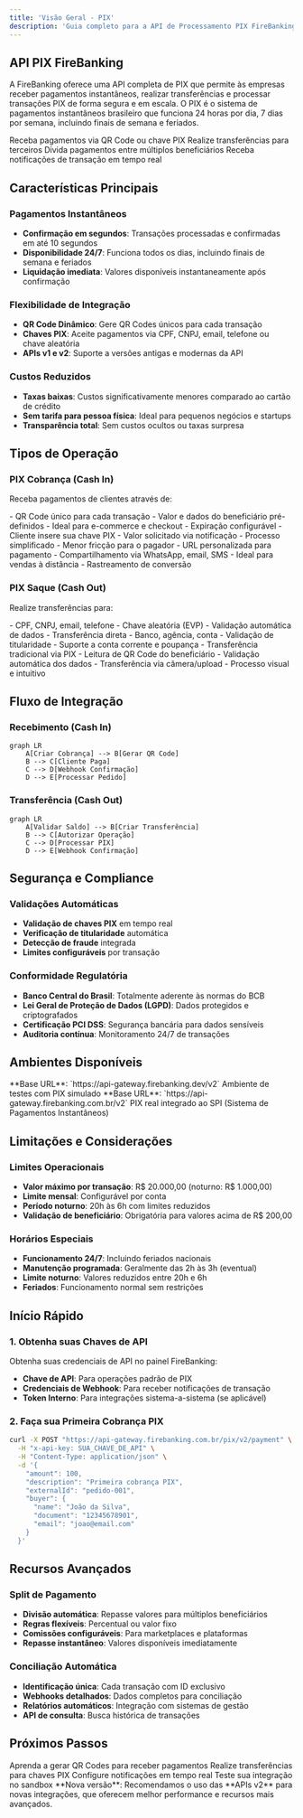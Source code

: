 ```yaml
---
title: 'Visão Geral - PIX'
description: 'Guia completo para a API de Processamento PIX FireBanking'
---
```


## API PIX FireBanking

A FireBanking oferece uma API completa de PIX que permite às empresas receber pagamentos instantâneos, realizar transferências e processar transações PIX de forma segura e em escala. O PIX é o sistema de pagamentos instantâneos brasileiro que funciona 24 horas por dia, 7 dias por semana, incluindo finais de semana e feriados.

<CardGroup cols={2}>
  <Card title="PIX Cobrança" icon="qrcode" href="/api-reference/pix/charge/create-qrcode">
    Receba pagamentos via QR Code ou chave PIX
  </Card>
  <Card title="PIX Transferência" icon="paper-plane" href="/api-reference/pix/withdraw/create">
    Realize transferências para terceiros
  </Card>
  <Card title="Split PIX" icon="users" href="/api-reference/pix/split">
    Divida pagamentos entre múltiplos beneficiários
  </Card>
  <Card title="Webhooks" icon="webhook" href="/api-reference/pix/webhooks-cashin">
    Receba notificações de transação em tempo real
  </Card>
</CardGroup>

## Características Principais

### Pagamentos Instantâneos
- **Confirmação em segundos**: Transações processadas e confirmadas em até 10 segundos
- **Disponibilidade 24/7**: Funciona todos os dias, incluindo finais de semana e feriados
- **Liquidação imediata**: Valores disponíveis instantaneamente após confirmação

### Flexibilidade de Integração
- **QR Code Dinâmico**: Gere QR Codes únicos para cada transação
- **Chaves PIX**: Aceite pagamentos via CPF, CNPJ, email, telefone ou chave aleatória
- **APIs v1 e v2**: Suporte a versões antigas e modernas da API

### Custos Reduzidos
- **Taxas baixas**: Custos significativamente menores comparado ao cartão de crédito
- **Sem tarifa para pessoa física**: Ideal para pequenos negócios e startups
- **Transparência total**: Sem custos ocultos ou taxas surpresa

## Tipos de Operação

### PIX Cobrança (Cash In)
Receba pagamentos de clientes através de:

<AccordionGroup>
  <Accordion title="QR Code Dinâmico">
    - QR Code único para cada transação
    - Valor e dados do beneficiário pré-definidos
    - Ideal para e-commerce e checkout
    - Expiração configurável
  </Accordion>
  
  <Accordion title="Cobrança por Chave">
    - Cliente insere sua chave PIX
    - Valor solicitado via notificação
    - Processo simplificado
    - Menor fricção para o pagador
  </Accordion>
  
  <Accordion title="Link de Pagamento">
    - URL personalizada para pagamento
    - Compartilhamento via WhatsApp, email, SMS
    - Ideal para vendas à distância
    - Rastreamento de conversão
  </Accordion>
</AccordionGroup>

### PIX Saque (Cash Out)
Realize transferências para:

<AccordionGroup>
  <Accordion title="Chave PIX">
    - CPF, CNPJ, email, telefone
    - Chave aleatória (EVP)
    - Validação automática de dados
    - Transferência direta
  </Accordion>
  
  <Accordion title="Dados Bancários">
    - Banco, agência, conta
    - Validação de titularidade
    - Suporte a conta corrente e poupança
    - Transferência tradicional via PIX
  </Accordion>
  
  <Accordion title="QR Code Estático">
    - Leitura de QR Code do beneficiário
    - Validação automática dos dados
    - Transferência via câmera/upload
    - Processo visual e intuitivo
  </Accordion>
</AccordionGroup>

## Fluxo de Integração

### Recebimento (Cash In)
```mermaid
graph LR
    A[Criar Cobrança] --> B[Gerar QR Code]
    B --> C[Cliente Paga]
    C --> D[Webhook Confirmação]
    D --> E[Processar Pedido]
```

### Transferência (Cash Out)
```mermaid
graph LR
    A[Validar Saldo] --> B[Criar Transferência]
    B --> C[Autorizar Operação]
    C --> D[Processar PIX]
    D --> E[Webhook Confirmação]
```

## Segurança e Compliance

### Validações Automáticas
- **Validação de chaves PIX** em tempo real
- **Verificação de titularidade** automática
- **Detecção de fraude** integrada
- **Limites configuráveis** por transação

### Conformidade Regulatória
- **Banco Central do Brasil**: Totalmente aderente às normas do BCB
- **Lei Geral de Proteção de Dados (LGPD)**: Dados protegidos e criptografados
- **Certificação PCI DSS**: Segurança bancária para dados sensíveis
- **Auditoria contínua**: Monitoramento 24/7 de transações

## Ambientes Disponíveis

<CardGroup cols={2}>
  <Card title="Sandbox" icon="flask">
    **Base URL**: `https://api-gateway.firebanking.dev/v2`  
    Ambiente de testes com PIX simulado
  </Card>
  <Card title="Produção" icon="globe">
    **Base URL**: `https://api-gateway.firebanking.com.br/v2`  
    PIX real integrado ao SPI (Sistema de Pagamentos Instantâneos)
  </Card>
</CardGroup>

## Limitações e Considerações

### Limites Operacionais
- **Valor máximo por transação**: R$ 20.000,00 (noturno: R$ 1.000,00)
- **Limite mensal**: Configurável por conta
- **Período noturno**: 20h às 6h com limites reduzidos
- **Validação de beneficiário**: Obrigatória para valores acima de R$ 200,00

### Horários Especiais
- **Funcionamento 24/7**: Incluindo feriados nacionais
- **Manutenção programada**: Geralmente das 2h às 3h (eventual)
- **Limite noturno**: Valores reduzidos entre 20h e 6h
- **Feriados**: Funcionamento normal sem restrições

## Início Rápido

### 1. Obtenha suas Chaves de API

Obtenha suas credenciais de API no painel FireBanking:
- **Chave de API**: Para operações padrão de PIX
- **Credenciais de Webhook**: Para receber notificações de transação
- **Token Interno**: Para integrações sistema-a-sistema (se aplicável)

### 2. Faça sua Primeira Cobrança PIX

```bash Primeira Cobrança PIX
curl -X POST "https://api-gateway.firebanking.com.br/pix/v2/payment" \
  -H "x-api-key: SUA_CHAVE_DE_API" \
  -H "Content-Type: application/json" \
  -d '{
    "amount": 100,
    "description": "Primeira cobrança PIX",
    "externalId": "pedido-001",
    "buyer": {
      "name": "João da Silva",
      "document": "12345678901",
      "email": "joao@email.com"
    }
  }'
```

## Recursos Avançados

### Split de Pagamento
- **Divisão automática**: Repasse valores para múltiplos beneficiários
- **Regras flexíveis**: Percentual ou valor fixo
- **Comissões configuráveis**: Para marketplaces e plataformas
- **Repasse instantâneo**: Valores disponíveis imediatamente

### Conciliação Automática
- **Identificação única**: Cada transação com ID exclusivo
- **Webhooks detalhados**: Dados completos para conciliação
- **Relatórios automáticos**: Integração com sistemas de gestão
- **API de consulta**: Busca histórica de transações

## Próximos Passos

<CardGroup cols={2}>
  <Card title="PIX Cobrança" icon="qrcode" href="/api-reference/pix/charge/create-qrcode">
    Aprenda a gerar QR Codes para receber pagamentos
  </Card>
  <Card title="PIX Saque" icon="paper-plane" href="/api-reference/pix/withdraw/create">
    Realize transferências para chaves PIX
  </Card>
  <Card title="Webhooks PIX" icon="webhook" href="/api-reference/pix/webhooks-cashin">
    Configure notificações em tempo real
  </Card>
  <Card title="Ambiente de Testes" icon="flask" href="/testing">
    Teste sua integração no sandbox
  </Card>
</CardGroup>

<Info>
  **Nova versão**: Recomendamos o uso das **APIs v2** para novas integrações, que oferecem melhor performance e recursos mais avançados.
</Info>